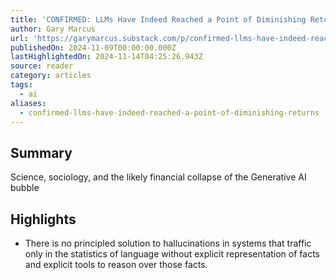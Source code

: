 ```yaml
---
title: 'CONFIRMED: LLMs Have Indeed Reached a Point of Diminishing Returns'
author: Gary Marcus
url: 'https://garymarcus.substack.com/p/confirmed-llms-have-indeed-reached'
publishedOn: 2024-11-09T00:00:00.000Z
lastHighlightedOn: 2024-11-14T04:25:26.943Z
source: reader
category: articles
tags:
  - ai
aliases:
  - confirmed-llms-have-indeed-reached-a-point-of-diminishing-returns
---
```

## Summary

Science, sociology, and the likely financial collapse of the Generative AI bubble

## Highlights
- There is no principled solution to hallucinations in systems that traffic only in the statistics of language without explicit representation of facts and explicit tools to reason over those facts.
